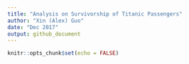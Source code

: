 ```yaml
---
title: "Analysis on Survivorship of Titanic Passengers"
author: "Xin (Alex) Guo"
date: "Dec 2017"
output: github_document
---
```


```r
knitr::opts_chunk$set(echo = FALSE)
```

